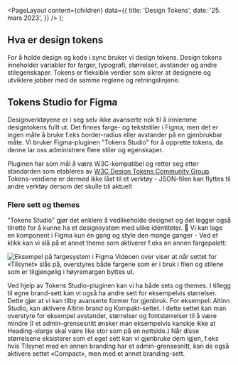 
<Meta
  title='Design Tokens'
  description='Design tokens er gjenbrukbare verdier som fungerer som et bindeleddet mellom alle flater.'
/>

  <PageLayout
    content={children}
    data={{
      title: 'Design Tokens',
      date: '25. mars 2023',
    }}
  />
);

## Hva er design tokens

For å holde design og kode i sync bruker vi design tokens. Design tokens inneholder variabler for farger, typografi, størrelser, avstander og andre stilegenskaper. Tokens er fleksible verdier som sikrer at designere og utviklere jobber med de samme reglene og retningslinjene.

## Tokens Studio for Figma

Designverktøyene er i seg selv ikke avanserte nok til å innlemme designtokens fullt ut. Det finnes farge- og tekststiler i Figma, men det er ingen måte å bruke f.eks border-radius eller avstander på en gjenbrukbar måte. Vi bruker Figma-pluginen "Tokens Studio" for å opprette tokens, da denne lar oss administrere flere stiler og egenskaper.

Pluginen har som mål å være W3C-kompatibel og retter seg etter standarden som etableres av [W3C Design Tokens Community Group](https://github.com/design-tokens/community-group). Tokens-verdiene er dermed ikke låst til et verktøy - JSON-filen kan flyttes til andre verktøy dersom det skulle bli aktuelt

### Flere sett og themes

"Tokens Studio" gjør det enklere å vedlikeholde designet og det legger også tilrette for å kunne ha et designsystem med ulike identiteter. 🎉 Vi kan lage en komponent i Figma kun èn gang og style den mange ganger - Ved et klikk kan vi slå på et annet theme som aktiverer f.eks en annen fargepalett:

![Eksempel på fargesystem i Figma](/img//fargerfigma.gif)
Videoen over viser at når settet for «Tilsynet» slås på, overstyres både fargene som er i bruk i filen og stilene som er tilgjengelig i høyremargen byttes ut.

Ved hjelp av Tokens Studio-pluginen kan vi ha både sets og themes. I tillegg til egne brand-sett kan vi også ha andre sett for eksempelvis størrelser. Dette gjør at vi kan tilby avanserte former for gjenbruk. For eksempel: Altinn Studio, kan aktivere Altinn brand og Kompakt-settet. I dette settet kan man overstyre for eksempel avstander, størrelser og fontstørrelser til å være mindre (I et admin-grensesnitt ønsker man eksempelvis kanskje ikke at Heading-xlarge skal være like stor som på en nettside.) Når disse størrelsene eksisterer som et eget sett kan vi gjenbruke dem igjen, f.eks hvis Tilsynet med en annen branding har et admin-grensesnitt, kan de også aktivere settet «Compact», men med et annet branding-sett.
